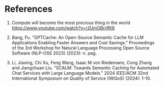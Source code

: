 # References

1. Compute will become the most precious thing in the world https://www.youtube.com/watch?v=r2UmOBrrRK8

2. Bang, Fu. "GPTCache: An Open-Source Semantic Cache for LLM Applications Enabling Faster Answers and Cost Savings." Proceedings of the 3rd Workshop for Natural Language Processing Open Source Software (NLP-OSS 2023) (2023): n. pag.

3. Li, Jiaxing, Chi Xu, Feng Wang, Isaac M von Riedemann, Cong Zhang and Jiangchuan Liu. "SCALM: Towards Semantic Caching for Automated Chat Services with Large Language Models." 2024 IEEE/ACM 32nd International Symposium on Quality of Service (IWQoS) (2024): 1-10.